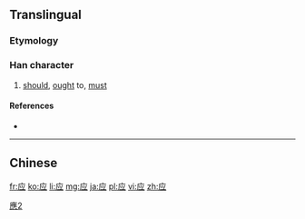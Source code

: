 {{also|應|応}}
==Translingual==
{{ja-forms|[[応]]|应|[[應]]}}{{stroke order|strokes=4}}

===Etymology===
{{Han simp|應|f=倠|t=⺍|f2=心|t2=一}}

===Han character===
{{Han char|rn=53|rad=广|as=04|sn=7|four=|canj=戈火一 (IFM)|ids=⿸[[广]]⿱[[⺍]][[一]]}}

# [[should]], [[ought]] to, [[must]]

====References====
* {{Han ref|kx=0344.051|hdz=20875.140|uh=5E94|ud=24212}}

----

==Chinese==
{{zh-see|應}}

[[Category:CJKV characters simplified differently in Japan and China|應2]]

[[fr:应]]
[[ko:应]]
[[li:应]]
[[mg:应]]
[[ja:应]]
[[pl:应]]
[[vi:应]]
[[zh:应]]